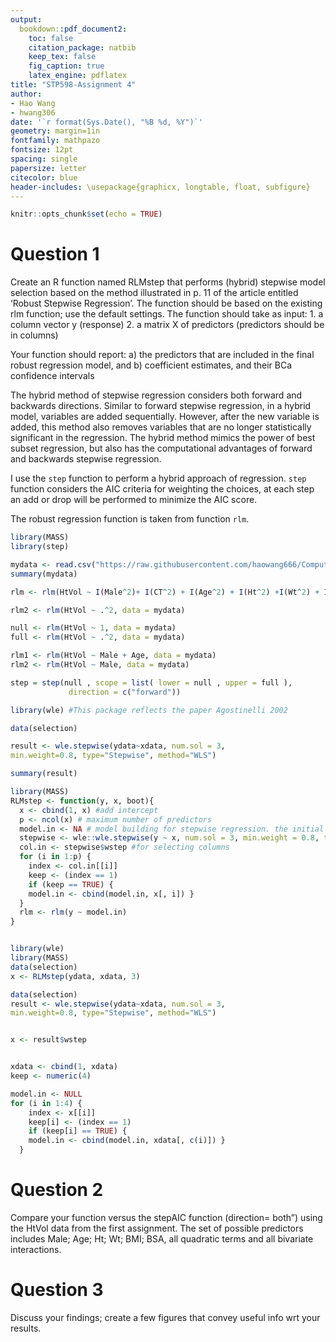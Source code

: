 ```yaml
---
output: 
  bookdown::pdf_document2:
    toc: false
    citation_package: natbib
    keep_tex: false
    fig_caption: true
    latex_engine: pdflatex
title: "STP598-Assignment 4"
author: 
- Hao Wang 
- hwang306
date: '`r format(Sys.Date(), "%B %d, %Y")`'
geometry: margin=1in
fontfamily: mathpazo
fontsize: 12pt
spacing: single
papersize: letter
citecolor: blue
header-includes: \usepackage{graphicx, longtable, float, subfigure}
---
```


```r
knitr::opts_chunk$set(echo = TRUE)
```

# Question 1

Create an R function named RLMstep that performs (hybrid) stepwise model selection based on the method illustrated in p. 11 of the article entitled 'Robust Stepwise Regression'. The function should be based on the existing rlm function; use the default settings. The function should take as input:
1. a column vector y (response)
2. a matrix X of predictors (predictors should be in columns)

Your function should report: a) the predictors that are included in the final
robust regression model, and b) coefficient estimates, and their BCa
confidence intervals


The hybrid method of stepwise regression considers both forward and backwards directions. Similar to forward stepwise regression, in a hybrid model, variables are added sequentially. However, after the new variable is added, this method also removes variables that are no longer statistically significant in the regression. The hybrid method mimics the power of best subset regression, but also has the computational advantages of forward and backwards stepwise regression.

I use the `step` function to perform a hybrid approach of regression. `step` function considers the AIC criteria for weighting the choices, at each step an add or drop will be performed to minimize the AIC score.

The robust regression function is taken from function `rlm`.

```r
library(MASS)
library(step)

mydata <- read.csv("https://raw.githubusercontent.com/haowang666/Computational-Stats/master/Assignment1/HtVol.csv", header = TRUE)
summary(mydata)

rlm <- rlm(HtVol ~ I(Male^2)+ I(CT^2) + I(Age^2) + I(Ht^2) +I(Wt^2) + I(BMI^2) + I(BSA^2) + .^2, psi = psi.huber, data = mydata, init = "ls")

rlm2 <- rlm(HtVol ~ .^2, data = mydata)

null <- rlm(HtVol ~ 1, data = mydata)
full <- rlm(HtVol ~ .^2, data = mydata)

rlm1 <- rlm(HtVol ~ Male + Age, data = mydata)
rlm2 <- rlm(HtVol ~ Male, data = mydata)

step = step(null , scope = list( lower = null , upper = full ),
             direction = c("forward"))

```




```r
library(wle) #This package reflects the paper Agostinelli 2002

data(selection)

result <- wle.stepwise(ydata~xdata, num.sol = 3,
min.weight=0.8, type="Stepwise", method="WLS")

summary(result)

library(MASS)
RLMstep <- function(y, x, boot){
  x <- cbind(1, x) #add intercept
  p <- ncol(x) # maximum number of predictors
  model.in <- NA # model building for stepwise regression. the initial status is null
  stepwise <- wle::wle.stepwise(y ~ x, num.sol = 3, min.weight = 0.8, type = "Stepwise", method = "WLS") #Fuction taken from the correspoding package
  col.in <- stepwise$wstep #for selecting columns
  for (i in 1:p) {
    index <- col.in[[i]]
    keep <- (index == 1)
    if (keep == TRUE) {
    model.in <- cbind(model.in, x[, i]) }
  }
  rlm <- rlm(y ~ model.in)
}


library(wle)
library(MASS)
data(selection)
x <- RLMstep(ydata, xdata, 3)   

data(selection)
result <- wle.stepwise(ydata~xdata, num.sol = 3,
min.weight=0.8, type="Stepwise", method="WLS")


x <- result$wstep


xdata <- cbind(1, xdata)
keep <- numeric(4)

model.in <- NULL
for (i in 1:4) {
    index <- x[[i]]
    keep[i] <- (index == 1)
    if (keep[i] == TRUE) {
    model.in <- cbind(model.in, xdata[, c(i)]) }
  }

```





# Question 2

Compare your function versus the stepAIC function (direction= both") using the HtVol data from the first assignment.
The set of possible predictors includes Male; Age; Ht; Wt; BMI; BSA,
all quadratic terms and all bivariate interactions.

# Question 3

Discuss your findings; create a few figures that convey useful info wrt
your results.

